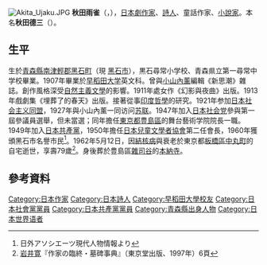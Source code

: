 [[File:Akita_Ujaku.JPG|thumb]]
'''秋田雨雀'''（{{jpn|j=秋田 雨雀|hg=あきた うじゃく|rm=Akita Ujyaku}}，{{bd|1883年|1月30日|1962年|5月12日|Akita Ujyaku}}），[[日本|日本]][[劇作家|劇作家]]、[[詩人|詩人]]、童話作家、[[小說家|小說家]]。本名'''秋田德三'''（{{jpn|j=秋田 徳三|hg=あきた とくぞう|rm=Akita Tokuzō|link=no}}）。

== 生平 ==
生於[[青森縣|青森縣]][[南津輕郡|南津輕郡]][[黑石町|黑石町]]（現 [[黑石市|黑石市]]），黒石尋常小学校、青森県立第一尋常中学校畢業。1907年畢業於[[早稻田大学|早稻田大学]]英文科。曾與[[小山內薰|小山內薰]]編輯《新思潮》雜誌。創作風格深受[[自然主義文學|自然主義文學]]的影響。1911年處女作《幻影與夜曲》出版。1913年戲劇集《埋葬了的春天》出版。接著從事[[印度哲學|印度哲學]]的研究。1921年参加[[日本社会主义同盟|日本社会主义同盟]]，1927年與小山內薰一同访问[[苏联|苏联]]。1947年加入[[日本社会党|日本社会党]]參與第一屆參議員選舉，但未當選；同年擔任[[東京都|東京都]][[豊島區|豊島區]]的舞台藝術学院院長一職。1949年加入[[日本共產黨|日本共產黨]]，1950年擔任[[日本兒童文學者協會|日本兒童文學者協會]]第二任會長，1960年獲頒黑石市名譽市民<ref>日外アソシエーツ現代人物情報より</ref>。1962年5月12日，因[[結核病|結核病]]與衰老於東京都[[板橋區_(日本)|板橋區]][[中丸町_(板橋区)|中丸町]]的自宅逝世，享壽79歲<ref>[[工藤寛正|岩井寛]]『作家の臨終・墓碑事典』（東京堂出版、1997年）6頁</ref>。身後葬於豊島區[[雜司谷|雜司谷]]的[[本納寺|本納寺]]。

==參考資料==
{{reflist}}

{{Japan-writer-stub}}

{{DEFAULTSORT:Akita Ujyaku}}
[[Category:日本作家|Category:日本作家]]
[[Category:日本詩人|Category:日本詩人]]
[[Category:早稻田大學校友|Category:早稻田大學校友]]
[[Category:日本社會黨黨員|Category:日本社會黨黨員]]
[[Category:日本共產黨黨員|Category:日本共產黨黨員]]
[[Category:青森縣出身人物|Category:青森縣出身人物]]
[[Category:日本世界语者|Category:日本世界语者]]